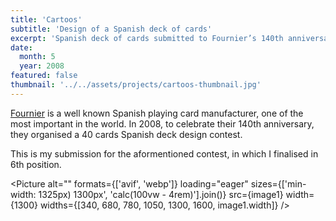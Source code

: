 ```yaml
---
title: 'Cartoos'
subtitle: 'Design of a Spanish deck of cards'
excerpt: 'Spanish deck of cards submitted to Fournier’s 140th anniversary contest. 6th finalist.'
date:
  month: 5
  year: 2008
featured: false
thumbnail: '../../assets/projects/cartoos-thumbnail.jpg'
---
```



[Fournier](https://www.nhfournier.es/en/) is a well known Spanish playing card manufacturer, one of the most important in the world. In 2008, to celebrate their 140th anniversary, they organised a 40 cards Spanish deck design contest.

This is my submission for the aformentioned contest, in which I finalised in 6th position.

<Picture
	alt=""
	formats={['avif', 'webp']}
	loading="eager"
	sizes={['min-width: 1325px) 1300px', 'calc(100vw - 4rem)'].join()}
	src={image1}
	width={1300}
	widths={[340, 680, 780, 1050, 1300, 1600, image1.width]}
/>
